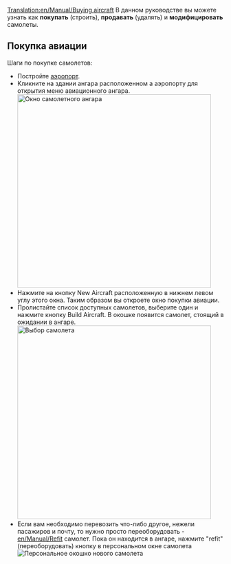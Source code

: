 [[Translation:en/Manual/Buying aircraft]]
{{ru/Перевод|en/Manual/Buying aircraft|90}}
{{ru/Manual/Tutorial/Учебник}}
В данном руководстве вы можете узнать как '''покупать''' (строить), '''продавать''' (удалять) и '''модифицировать''' самолеты.

== Покупка авиации ==
Шаги по покупке самолетов:
* Постройте [[en/Manual/Airport construction|аэропорт]].
* Кликните на здании ангара расположенном а аэропорту для открытия меню авиационного ангара.<br/>[[File:en/Manual/Step1aircraft.png|none|thumb|450px|Окно самолетного ангара]]
* Нажмите на кнопку New Aircraft расположенную в нижнем левом углу этого окна. Таким образом вы откроете окно покупки авиации.
* Пролистайте список доступных самолетов, выберите один и нажмите кнопку Build Aircraft. В окошке появится самолет, стоящий в ожидании в ангаре.<br/>[[File:en/Manual/Step3aircraft.png|none|thumb|450px|Выбор самолета]]
* Если вам необходимо перевозить что-либо другое, нежели пасажиров и почту, то нужно просто переоборудовать - [[en/Manual/Refit]] самолет. Пока он находится в ангаре, нажмите "refit" (переоборудовать) кнопку в персональном окне самолета<br/>[[File:en/Manual/Step4aircraft.png|none|frame|Персональное окошко нового самолета]]